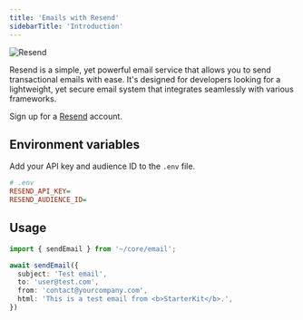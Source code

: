 ```yaml
---
title: 'Emails with Resend'
sidebarTitle: 'Introduction'
---
```


<img src="/images/resend.png" alt="Resend" />

Resend is a simple, yet powerful email service that allows you to send transactional emails with ease. It's designed for developers looking for a lightweight, yet secure email system that integrates seamlessly with various frameworks.

Sign up for a <a href="https://resend.com" target="_blank">Resend</a> account.

## Environment variables

Add your API key and audience ID to the `.env` file.

```ini
# .env
RESEND_API_KEY=
RESEND_AUDIENCE_ID=
```

## Usage

```typescript
import { sendEmail } from '~/core/email';

await sendEmail({
  subject: 'Test email',
  to: 'user@test.com',
  from: 'contact@yourcompany.com',
  html: 'This is a test email from <b>StarterKit</b>.',
})
```
